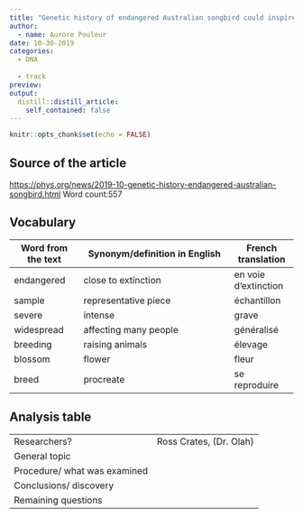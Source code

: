 ```yaml
---
title: "Genetic history of endangered Australian songbird could inspire an encore"
author:
  - name: Aurore Pouleur
date: 10-30-2019
categories:
  - DNA
  
  - track
preview: 
output:
  distill::distill_article:
    self_contained: false
---
```


```r
knitr::opts_chunk$set(echo = FALSE)
```

## Source of the article
<https://phys.org/news/2019-10-genetic-history-endangered-australian-songbird.html>
Word count:557

## Vocabulary
|  Word   from the text |   Synonym/definition in English                |  French translation  |
| --------------------- | ---------------------------------------------- | -------------------- |
| endangered            | close to extinction                            | en voie d'extinction |
| sample                | representative piece                           | échantillon          |
| severe                | intense                                        | grave                |
|  widespread           | affecting many people                          | généralisé           |
| breeding              | raising animals                                | élevage              |
| blossom               | flower                                         | fleur                |
| breed                 | procreate                                      | se reproduire        |

## Analysis table
|                              |                                     |
| ---------------------------- | ----------------------------------- |
| Researchers?                 |             Ross Crates, (Dr. Olah) |
| General topic                |                                     |
| Procedure/ what was examined |                                     |
| Conclusions/   discovery     |                                     |
| Remaining   questions        |                                     |
